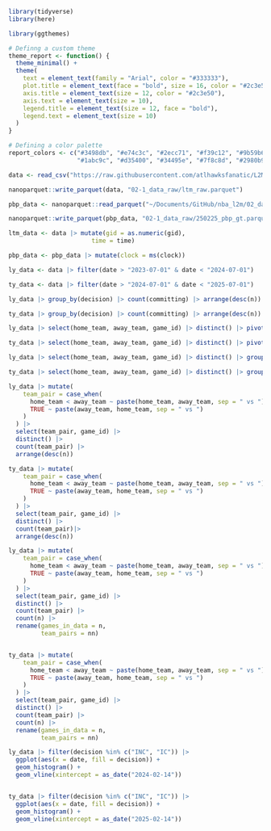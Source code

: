 ```r
library(tidyverse)
library(here)
```

```r
library(ggthemes)

# Definng a custom theme
theme_report <- function() {
  theme_minimal() +
  theme(
    text = element_text(family = "Arial", color = "#333333"),
    plot.title = element_text(face = "bold", size = 16, color = "#2c3e50"),
    axis.title = element_text(size = 12, color = "#2c3e50"),
    axis.text = element_text(size = 10),
    legend.title = element_text(size = 12, face = "bold"),
    legend.text = element_text(size = 10)
  )
}

# Defining a color palette
report_colors <- c("#3498db", "#e74c3c", "#2ecc71", "#f39c12", "#9b59b6", 
                   "#1abc9c", "#d35400", "#34495e", "#7f8c8d", "#2980b9", "#8e44ad")
```

```r
data <- read_csv("https://raw.githubusercontent.com/atlhawksfanatic/L2M/refs/heads/master/1-tidy/L2M/L2M_stats_nba.csv")

nanoparquet::write_parquet(data, "02-1_data_raw/ltm_raw.parquet")

pbp_data <- nanoparquet::read_parquet("~/Documents/GitHub/nba_l2m/02_data/02-1_data_raw/250225_pbp_gt.parquet")

nanoparquet::write_parquet(pbp_data, "02-1_data_raw/250225_pbp_gt.parquet")
```

```r
ltm_data <- data |> mutate(gid = as.numeric(gid),
                       time = time)

pbp_data <- pbp_data |> mutate(clock = ms(clock))


```

```r
ly_data <- data |> filter(date > "2023-07-01" & date < "2024-07-01")

ty_data <- data |> filter(date > "2024-07-01" & date < "2025-07-01") 

ly_data |> group_by(decision) |> count(committing) |> arrange(desc(n))

ty_data |> group_by(decision) |> count(committing) |> arrange(desc(n))

ly_data |> select(home_team, away_team, game_id) |> distinct() |> pivot_longer(cols = ends_with("team"), names_to = "team_location", values_to = "team") |> count(team) |> arrange(desc(n))

ty_data |> select(home_team, away_team, game_id) |> distinct() |> pivot_longer(cols = ends_with("team"), names_to = "team_location", values_to = "team") |> count(team) |> arrange(desc(n))

ly_data |> select(home_team, away_team, game_id) |> distinct() |> group_by(home_team, away_team) |> count() |> arrange(n)

ty_data |> select(home_team, away_team, game_id) |> distinct() |> group_by(home_team, away_team) |> count() |> arrange(n)

ly_data |> mutate(
    team_pair = case_when(
      home_team < away_team ~ paste(home_team, away_team, sep = " vs "),
      TRUE ~ paste(away_team, home_team, sep = " vs ")
    )
  ) |> 
  select(team_pair, game_id) |> 
  distinct() |> 
  count(team_pair) |> 
  arrange(desc(n))

ty_data |> mutate(
    team_pair = case_when(
      home_team < away_team ~ paste(home_team, away_team, sep = " vs "),
      TRUE ~ paste(away_team, home_team, sep = " vs ")
    )
  ) |> 
  select(team_pair, game_id) |> 
  distinct() |> 
  count(team_pair)|> 
  arrange(desc(n))

ly_data |> mutate(
    team_pair = case_when(
      home_team < away_team ~ paste(home_team, away_team, sep = " vs "),
      TRUE ~ paste(away_team, home_team, sep = " vs ")
    )
  ) |> 
  select(team_pair, game_id) |> 
  distinct() |> 
  count(team_pair) |> 
  count(n) |> 
  rename(games_in_data = n,
         team_pairs = nn)


ty_data |> mutate(
    team_pair = case_when(
      home_team < away_team ~ paste(home_team, away_team, sep = " vs "),
      TRUE ~ paste(away_team, home_team, sep = " vs ")
    )
  ) |> 
  select(team_pair, game_id) |> 
  distinct() |> 
  count(team_pair) |> 
  count(n) |> 
  rename(games_in_data = n,
         team_pairs = nn)

```

```r
ly_data |> filter(decision %in% c("INC", "IC")) |> 
  ggplot(aes(x = date, fill = decision)) +
  geom_histogram() +
  geom_vline(xintercept = as_date("2024-02-14"))


ty_data |> filter(decision %in% c("INC", "IC")) |> 
  ggplot(aes(x = date, fill = decision)) +
  geom_histogram() +
  geom_vline(xintercept = as_date("2025-02-14"))


```

